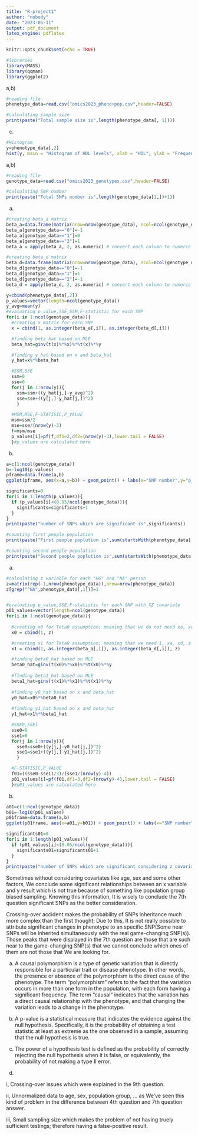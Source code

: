 ```yaml
---
title: "R-project1"
author: "nobody"
date: "2023-05-11"
output: pdf_document
latex_engine: pdflatex
---
```


```r
knitr::opts_chunk$set(echo = TRUE)
```

```r
#libraries
library(MASS)
library(qqman)
library(ggplot2)
```
__\textcolor{blue}{\Large 1st question}__

a,b)

```r
#reading file
phenotype_data=read.csv("omics2023_pheno+pop.csv",header=FALSE)

#calculating sample size
print(paste("Total sample size is",length(phenotype_data[, 1])))
```
c)
```r
#Histogram
y=phenotype_data[,2]
hist(y, main = "Histogram of HDL levels", xlab = "HDL", ylab = "Frequency(%)")
```
__\textcolor{blue}{\Large 2nd question}__

a,b)
```r
#reading file
genotype_data=read.csv("omics2023_genotypes.csv",header=FALSE)

#calculating SNP number
print(paste("Total SNPs number is",length(genotype_data[1,])+1))
```
__\textcolor{blue}{\Large 3rd question}__

a)
```r
#creating beta_a matrix
beta_a=data.frame(matrix(nrow=nrow(genotype_data), ncol=ncol(genotype_data)))
beta_a[genotype_data=="0"]=-1
beta_a[genotype_data=="1"]=0
beta_a[genotype_data=="2"]=1
beta_a = apply(beta_a, 2, as.numeric) # convert each column to numeric

#creating beta_d matrix
beta_d=data.frame(matrix(nrow=nrow(genotype_data), ncol=ncol(genotype_data)))
beta_d[genotype_data=="0"]=-1
beta_d[genotype_data=="1"]=1
beta_d[genotype_data=="2"]=-1
beta_d = apply(beta_d, 2, as.numeric) # convert each column to numeric

y=cbind(phenotype_data[,2])
p_values=vector(length=ncol(genotype_data))
y_avg=mean(y)
#evaluating p_value,SSE,SSM,F-statistic for each SNP
for(i in 1:ncol(genotype_data)){
  #creating x matrix for each SNP
  x = cbind(1, as.integer(beta_a[,i]), as.integer(beta_d[,i]))

  #finding beta_hat based on MLE
  beta_hat=ginv(t(x)%*%x)%*%t(x)%*%y

  #finding y_hat based on x and beta_hat
  y_hat=x%*%beta_hat

  #SSM,SSE
  ssm=0
  sse=0
  for(j in 1:nrow(y)){
    ssm=ssm+((y_hat[j,]-y_avg)^2)
    sse=sse+((y[j,]-y_hat[j,])^2)
    }

  #MSM,MSE,F-STATISIC,P_VALUE
  msm=ssm/2
  mse=sse/(nrow(y)-3)
  f=msm/mse
  p_values[i]=pf(f,df1=2,df2=(nrow(y)-3),lower.tail = FALSE)
  }#p_values are calculated here
```

b)
```r
a=c(1:ncol(genotype_data))
b=-log10(p_values)
pframe=data.frame(a,b)
ggplot(pframe, aes(x=a,y=b)) + geom_point() + labs(x="SNP number",y="p_value")  + ggtitle("p-value for each SNP")
```
__\textcolor{blue}{\Large 4th question}__
```r
significants=0
for(i in 1:length(p_values)){
  if (p_values[i]<(0.05/ncol(genotype_data))){
    significants=significants+1
  }
}
print(paste("number of SNPs which are significant is",significants))
```
__\textcolor{blue}{\Large 5th question}__
```r
#counting first people population
print(paste("First people poplution is",sum(startsWith(phenotype_data[,1], "HG"))))

#counting second people population
print(paste("Second people poplution is",sum(startsWith(phenotype_data[,1],"NA"))))
```
__\textcolor{blue}{\Large 6th question}__

a)
```r
#calculating z variable for each "HG" and "NA" person
z=matrix(rep(-1,nrow(phenotype_data)),nrow=nrow(phenotype_data))
z[grep("^NA",phenotype_data[,1])]=1


#evaluating p_value,SSE,F-statistic for each SNP with XZ covariate
p01_values=vector(length=ncol(genotype_data))
for(i in 1:ncol(genotype_data)){
  
  #creating x0 for Teta0 assumption; meaning that we do not need xa, xd for calculation
  x0 = cbind(1, z)

  #creating x1 for Teta0 assumption; meaning that we need 1, xa, xd, z for calculation
  x1 = cbind(1, as.integer(beta_a[,i]), as.integer(beta_d[,i]), z)

  #finding beta0_hat based on MLE
  beta0_hat=ginv(t(x0)%*%x0)%*%t(x0)%*%y
  
  #finding beta1_hat based on MLE
  beta1_hat=ginv(t(x1)%*%x1)%*%t(x1)%*%y
  
  #finding y0_hat based on x and beta_hat
  y0_hat=x0%*%beta0_hat
  
  #finding y1_hat based on x and beta_hat
  y1_hat=x1%*%beta1_hat

  #SSE0,SSE1
  sse0=0
  sse1=0
  for(j in 1:nrow(y)){
    sse0=sse0+((y[j,]-y0_hat[j,])^2)
    sse1=sse1+((y[j,]-y1_hat[j,])^2)
    }

  #F-STATISIC,P_VALUE
  f01=((sse0-sse1)/3)/(sse1/(nrow(y)-4))
  p01_values[i]=pf(f01,df1=3,df2=(nrow(y)-4),lower.tail = FALSE)
  }#p01_values are calculated here
```

b)
```r
a01=c(1:ncol(genotype_data))
b01=-log10(p01_values)
p01frame=data.frame(a,b)
ggplot(p01frame, aes(x=a01,y=b01)) + geom_point() + labs(x="SNP number",y="p-value") + ggtitle("p-value for each SNP considering z covariate")
```
__\textcolor{blue}{\Large 7th question}__
```r
significants01=0
for(i in 1:length(p01_values)){
  if (p01_values[i]<(0.05/ncol(genotype_data))){
    significants01=significants01+1
  }
}
print(paste("number of SNPs which are significant considering z covariate, is",significants01))
```
__\textcolor{blue}{\Large 8th question}__

Sometimes without considering covariates like age, sex and some other factors, We conclude some significant relationships between an x variable and y result which is not true because of something like population group biased sampling. Knowing this information, It is wisely to conclude the 7th question significant SNPs as the better consideration.

__\textcolor{blue}{\Large 9th question}__

Crossing-over accident makes the probability of SNPs inheritance much more complex than the first thought; Due to this, It is not really possible to attribute significant changes in phenotype to an specific SNP(Some near SNPs will be inherited simultaneously with the real game-changing SNP(s)). Those peaks that were displayed in the 7th question are those that are such near to the game-changing SNP(s) that we cannot conclude which ones of them are not those that We are looking for.

__\textcolor{blue}{\Large 10th question}__

a)
A causal polymorphism is a type of genetic variation that is directly responsible for a particular trait or disease phenotype. In other words, the presence or absence of the polymorphism is the direct cause of the phenotype. The term "polymorphism" refers to the fact that the variation occurs in more than one form in the population, with each form having a significant frequency. The term "causal" indicates that the variation has a direct causal relationship with the phenotype, and that changing the variation leads to a change in the phenotype.

b)
A p-value is a statistical measure that indicates the evidence against the null hypothesis. Specifically, it is the probability of obtaining a test statistic at least as extreme as the one observed in a sample, assuming that the null hypothesis is true.

c)
The power of a hypothesis test is defined as the probability of correctly rejecting the null hypothesis when it is false, or equivalently, the probability of not making a type II error.

d)

i, Crossing-over issues which were explained in the 9th question.

ii, Unnormalized data to age, sex, population group, ... as We've seen this kind of problem in the difference between 4th question and 7th question answer.

iii, Small sampling size which makes the problem of not having truely sufficient testings; therefore having a false-positive result.